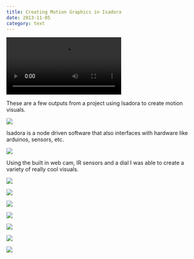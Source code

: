 ```yaml
---
title: Creating Motion Graphics in Isadora
date: 2013-11-05
category: text
---
```

![](https://res.cloudinary.com/yaminateo/video/upload/v1637120269/project/isadora/academy-leader_eryomr.mp4)

These are a few outputs from a project using Isadora to create motion visuals.

![](https://res.cloudinary.com/yaminateo/image/upload/v1637119624/project/isadora/604e6a3ea8cd2be7c9c89736_Screenshot_2013-11-05_00.33.13_bq7fm2.png)

Isadora is a node driven software that also interfaces with hardware like arduinos, sensors, etc.

![](https://res.cloudinary.com/yaminateo/image/upload/v1637121210/project/isadora/IMG_0008_culnun.jpg)

Using the built in web cam, IR sensors and a dial I was able to create a variety of really cool visuals.

![](https://res.cloudinary.com/yaminateo/image/upload/v1637119625/project/isadora/604e6a334cfde041003ff69b_Screenshot_2013-10-15_15.16.05_svedfe.png)

![](https://res.cloudinary.com/yaminateo/image/upload/v1637119625/project/isadora/604e6a33c2649a7265b26abe_Screenshot_2013-10-15_15.08.19_a6nwp7.png)

![](https://res.cloudinary.com/yaminateo/image/upload/v1637121095/project/isadora/CleanShot_-_2021-11-16_at_22.44.28_2x_lyq2gb.png)

![](https://res.cloudinary.com/yaminateo/image/upload/v1637121059/project/isadora/CleanShot_-_2021-11-16_at_22.48.48_zrc93q.gif)

![](https://res.cloudinary.com/yaminateo/image/upload/v1637121053/project/isadora/CleanShot_-_2021-11-16_at_22.49.48_tfw6qr.gif)

![](https://res.cloudinary.com/yaminateo/image/upload/w_1000,ar_16:9,c_fill,g_auto,e_sharpen/v1637120374/project/isadora/Screenshot_2013-10-08_00.50.00_ppwo1r.png)

![](https://res.cloudinary.com/yaminateo/image/upload/v1637121105/project/isadora/CleanShot_-_2021-11-16_at_22.44.09_2x_ganuxr.png)